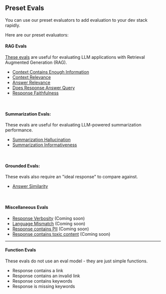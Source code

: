 ## Preset Evals

You can use our preset evaluators to add evaluation to your dev stack rapidly.

Here are our preset evaluators:

#### RAG Evals

[These evals](/evals/preset_evals/rag_evals) are useful for evaluating LLM applications with Retrieval Augmented Generation (RAG).

- [Context Contains Enough Information](/evals/preset_evals/ccei)
- [Context Relevance](/evals/preset_evals/context_relevance)
- [Answer Relevance](/evals/preset_evals/answer_relevance)
- [Does Response Answer Query](/evals/preset_evals/draq)
- [Response Faithfulness](/evals/preset_evals/faithfulness)

<br />

#### Summarization Evals:

These evals are useful for evaluating LLM-powered summarization performance.

- [Summarization Hallucination](/evals/preset_evals/summarization_eval)
- [Summarization Informativeness](/evals/preset_evals/summarization_eval)

<br />

#### Grounded Evals:

These evals also require an "ideal response" to compare against.

- [Answer Similarity](/evals/preset_evals/answer_similarity)

<br />

#### Miscellaneous Evals

- [Response Verbosity](/evals/preset_evals/verbosity) (Coming soon)
- [Language Mismatch](/evals/preset_evals/language_mismatch) (Coming soon)
- [Response contains PII](/evals/preset_evals/pii) (Coming soon)
- [Response contains toxic content](/evals/preset_evals/toxicity) (Coming soon)

---

#### Function Evals

These evals do not use an eval model - they are just simple functions.

- Response contains a link
- Response contains an invalid link
- Response contains keywords
- Response is missing keywords
